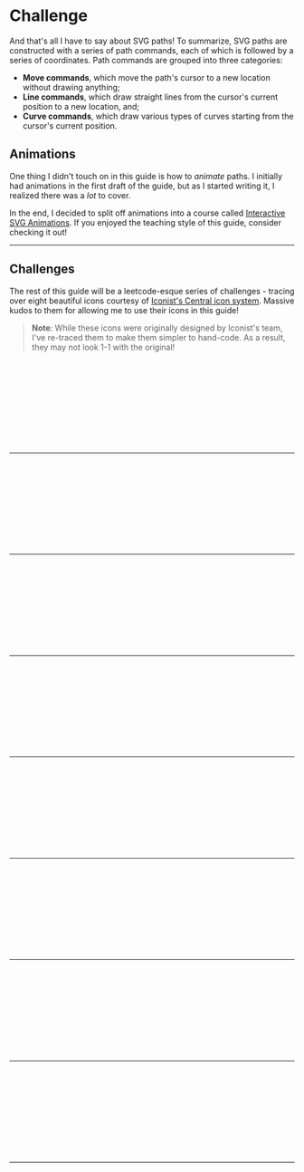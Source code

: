 # Challenge

And that's all I have to say about SVG paths! To summarize, SVG paths are constructed with a series of path commands, each of which is followed by a series of coordinates. Path commands are grouped into three categories:

- **Move commands**, which move the path's cursor to a new location without drawing anything;
- **Line commands**, which draw straight lines from the cursor's current position to a new location, and;
- **Curve commands**, which draw various types of curves starting from the cursor's current position.

## Animations

One thing I didn't touch on in this guide is how to _animate_ paths. I initially had animations in the first draft of the guide, but as I started writing it, I realized there was a _lot_ to cover.

In the end, I decided to split off animations into a course called [Interactive SVG Animations](https://svg-animations.how). If you enjoyed the teaching style of this guide, consider checking it out!

---

## Challenges

The rest of this guide will be a leetcode-esque series of challenges - tracing over eight beautiful icons courtesy of [Iconist's Central icon system](https://iconists.co/central). Massive kudos to them for allowing me to use their icons in this guide!

> **Note**: While these icons were originally designed by Iconist's team, I've re-traced them to make them simpler to hand-code. As a result, they may not look 1-1 with the original!

<Svg size={20}>
  <IconList />
</Svg>

---

<Svg>
  <PracticeQuestion questionKey="cursor" />
</Svg>

<Editor questionKey="cursor" />

---

<Svg>
  <PracticeQuestion questionKey="arrow" />
</Svg>

<Editor questionKey="arrow" />

---

<Svg>
  <PracticeQuestion questionKey="moon" />
</Svg>

<Editor questionKey="moon" />

---

<Svg>
  <PracticeQuestion questionKey="umbrella" />
</Svg>

<Editor questionKey="umbrella" />

---

<Svg>
  <PracticeQuestion questionKey="bell" />
</Svg>

<Editor questionKey="bell" />

---

<Svg>
  <PracticeQuestion questionKey="clock" />
</Svg>

<Editor questionKey="clock" />

---

<Svg>
  <PracticeQuestion questionKey="shield" />
</Svg>

<Editor questionKey="shield" />

---

<Svg>
  <PracticeQuestion questionKey="eye" />
</Svg>

<Editor questionKey="eye" />
